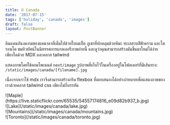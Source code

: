 ```yaml
---
title: O Canada
date: '2017-07-15'
tags: ['holiday', 'canada', 'images']
draft: false
layout: PostBanner
---
```


ดินแดนอันงดงามของแคนาดาที่เต็มไปด้วยใบเมเปิ้ล ภูเขาที่ปกคลุมด้วยหิมะ ทะเลสาบสีฟ้าคราม และโตรอนโต ชมทิวทัศน์ในนิทรรศการแกลเลอรีภาพถ่ายนี้ และดูว่าคุณสามารถสร้างมันขึ้นมาใหม่ได้ง่ายเพียงใดด้วย MDX และคลาส tailwind

แสดงภาพโดยใช้คอมโพเนนต์ `next/image` รูปภาพที่เก็บไว้ในเครื่องอยู่ในโฟลเดอร์ที่มีเส้นทาง: `/static/images/canada/[filename].jpg`

เนื่องจากเราใช้ mdx เราจึงสามารถสร้างกริด flexbox ที่ตอบสนองได้อย่างง่ายดายเพื่อแสดงภาพของเราด้วยคลาส tailwind css เพียงไม่กี่บรรทัด

<div className="-mx-2 flex flex-wrap overflow-hidden xl:-mx-2">
  <div className="my-1 w-full overflow-hidden px-2 xl:my-1 xl:w-1/2 xl:px-2">
    ![Maple](https://live.staticflickr.com/65535/54557174816_e09d82b937_b.jpg)
  </div>
  <div className="my-1 w-full overflow-hidden px-2 xl:my-1 xl:w-1/2 xl:px-2">
    ![Lake](/static/images/canada/lake.jpg)
  </div>
  <div className="my-1 w-full overflow-hidden px-2 xl:my-1 xl:w-1/2 xl:px-2">
    ![Mountains](/static/images/canada/mountains.jpg)
  </div>
  <div className="my-1 w-full overflow-hidden px-2 xl:my-1 xl:w-1/2 xl:px-2">
    ![Toronto](/static/images/canada/toronto.jpg)
  </div>
</div>
